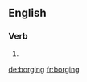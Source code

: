 ==English==

===Verb===
{{head|en}}

# {{present participle of|borg}}

[[de:borging]]
[[fr:borging]]